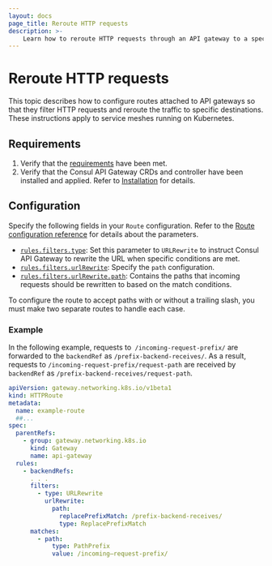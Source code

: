 ```yaml
---
layout: docs
page_title: Reroute HTTP requests
description: >-
    Learn how to reroute HTTP requests through an API gateway to a specific path in Kubernetes.
---
```


# Reroute HTTP requests

This topic describes how to configure routes attached to API gateways so that they filter HTTP requests and reroute the traffic to specific destinations. These instructions apply to service meshes running on Kubernetes. 

## Requirements

1. Verify that the [requirements](/consul/docs/access/api-gateway/tech-specs) have been met.
1. Verify that the Consul API Gateway CRDs and controller have been installed and applied. Refer to [Installation](/consul/docs/access/api-gateway/install) for details.

## Configuration

Specify the following fields in your `Route` configuration. Refer to the [Route configuration reference](/consul/docs/reference/k8s/api-gateway/routes) for details about the parameters.

- [`rules.filters.type`](/consul/docs/reference/k8s/api-gateway/routes#rules-filters-type): Set this parameter to `URLRewrite` to instruct Consul API Gateway to rewrite the URL when specific conditions are met.
- [`rules.filters.urlRewrite`](/consul/docs/reference/k8s/api-gateway/routes#rules-filters-urlrewrite): Specify the `path` configuration.
- [`rules.filters.urlRewrite.path`](/consul/docs/reference/k8s/api-gateway/routes#rules-filters-urlrewrite-path): Contains the paths that incoming requests should be rewritten to based on the match conditions.

To configure the route to accept paths with or without a trailing slash, you must make two separate routes to handle each case.

### Example

In the following example, requests to` /incoming-request-prefix/` are forwarded to the `backendRef` as `/prefix-backend-receives/`. As a result, requests to `/incoming-request-prefix/request-path` are received by `backendRef` as `/prefix-backend-receives/request-path`.

<CodeBlockConfig filename="route.yaml">

```yaml hideClipboard
apiVersion: gateway.networking.k8s.io/v1beta1
kind: HTTPRoute
metadata:
  name: example-route
  ##...
spec:
  parentRefs:
    - group: gateway.networking.k8s.io
      kind: Gateway
      name: api-gateway
  rules:
    - backendRefs:
      . . .
      filters:
        - type: URLRewrite
          urlRewrite:
            path:
              replacePrefixMatch: /prefix-backend-receives/
              type: ReplacePrefixMatch
      matches:
        - path:
            type: PathPrefix
            value: /incoming–request-prefix/
```
</CodeBlockConfig>